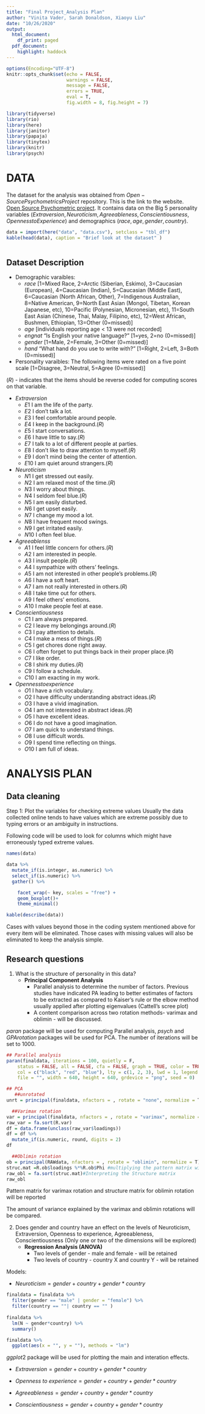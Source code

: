 ```yaml
---
title: "Final Project_Analysis Plan"
author: "Vinita Vader, Sarah Donaldson, Xiaoyu Liu"
date: "10/26/2020"
output:
  html_document:
    df_print: paged
  pdf_document:
    highlight: haddock
---
```


```r
options(Encoding="UTF-8")
knitr::opts_chunk$set(echo = FALSE,
                      warnings = FALSE,
                      message = FALSE,
                      errors = TRUE,
                      eval = T,
                      fig.width = 8, fig.height = 7)

library(tidyverse)
library(rio)
library(here)
library(janitor)
library(papaja)
library(tinytex)
library(knitr)
library(psych)
```

# DATA
The dataset for the analysis was obtained from $Open-Source Psychometrics Project$ repository. This is the link to the website. [Open Source Psychometric project](https://openpsychometrics.org/_rawdata/).
It contains data on the Big 5 personality variables $(Extraversion, Neuroticism, Agreeableness, Conscientiousness, Openness to Experience)$ and demographics $(race, age, gender, country)$. 

```r
data = import(here("data", "data.csv"), setclass = "tbl_df")
kable(head(data), caption = "Brief look at the dataset" )
  
```

## Dataset Description 
 + Demographic varaibles:
   - $race$  [1=Mixed Race, 2=Arctic (Siberian, Eskimo), 3=Caucasian (European), 4=Caucasian (Indian), 5=Caucasian (Middle East), 6=Caucasian (North African, Other), 7=Indigenous Australian, 8=Native American, 9=North East Asian (Mongol, Tibetan, Korean Japanese, etc), 10=Pacific (Polynesian, Micronesian, etc), 11=South East Asian (Chinese, Thai, Malay, Filipino, etc), 12=West African, Bushmen, Ethiopian, 13=Other (0=missed)]
   - $age$ [individuals reporting age < 13 were not recorded]
   - $engnat$ "Is English your native language?" [1=yes, 2=no (0=missed)]
   - $gender$	[1=Male, 2=Female, 3=Other (0=missed)]
   - $hand$	"What hand do you use to write with?" [1=Right, 2=Left, 3=Both (0=missed)]
   
+ Personality varaibles:
The following items were rated on a five point scale 
[1=Disagree, 3=Neutral, 5=Agree (0=missed)]

$(R)$ - indicates that the items should be reverse coded for computing scores on that variable. 

   - $Extraversion$
     - $E1$	I am the life of the party.
     - $E2$	I don't talk a lot.
     - $E3$	I feel comfortable around people.
     - $E4$	I keep in the background.$(R)$
     - $E5$	I start conversations.
     - $E6$	I have little to say.$(R)$
     - $E7$	I talk to a lot of different people at parties.
     - $E8$	I don't like to draw attention to myself.$(R)$
     - $E9$	I don't mind being the center of attention.
     - $E10$	I am quiet around strangers.$(R)$
     
   - $Neuroticism$
     - $N1$	I get stressed out easily.
     - $N2$	I am relaxed most of the time.$(R)$
     - $N3$	I worry about things.
     - $N4$	I seldom feel blue.$(R)$
     - $N5$	I am easily disturbed.
     - $N6$	I get upset easily.
     - $N7$	I change my mood a lot.
     - $N8$	I have frequent mood swings.
     - $N9$	I get irritated easily.
     - $N10$	I often feel blue.
     
   - $Agreeablenss$
     - $A1$	I feel little concern for others.$(R)$
     - $A2$	I am interested in people.
     - $A3$	I insult people.$(R)$
     - $A4$	I sympathize with others' feelings.
     - $A5$	I am not interested in other people's problems.$(R)$
     - $A6$	I have a soft heart.
     - $A7$	I am not really interested in others.$(R)$
     - $A8$	I take time out for others.
     - $A9$	I feel others' emotions.
     - $A10$	I make people feel at ease.
     
   - $Conscientiousness$ 
     - $C1$	I am always prepared.
     - $C2$	I leave my belongings around.$(R)$
     - $C3$	I pay attention to details.
     - $C4$	I make a mess of things.$(R)$
     - $C5$	I get chores done right away.
     - $C6$	I often forget to put things back in their proper place.$(R)$
     - $C7$	I like order.
     - $C8$	I shirk my duties.$(R)$
     - $C9$	I follow a schedule.
     - $C10$	I am exacting in my work.
   
   - $Openness to experience$
     - $O1$	I have a rich vocabulary.
     - $O2$	I have difficulty understanding abstract ideas.$(R)$
     - $O3$	I have a vivid imagination.
     - $O4$	I am not interested in abstract ideas.$(R)$
     - $O5$	I have excellent ideas.
     - $O6$	I do not have a good imagination.
     - $O7$	I am quick to understand things.
     - $O8$	I use difficult words.
     - $O9$	I spend time reflecting on things.
     - $O10$	I am full of ideas.

# ANALYSIS PLAN

## Data cleaning

Step 1: Plot the variables for checking extreme values 
Usually the data collected online tends to have values which are extreme possibly due to typing errors or an ambiguity in instructions. 

Following code will be used to look for columns which might have erroneously typed extreme values.
```r
names(data)

data %>% 
  mutate_if(is.integer, as.numeric) %>% 
  select_if(is.numeric) %>% 
  gather() %>% 

    facet_wrap(~ key, scales = "free") +
    geom_boxplot()+
    theme_minimal()

kable(describe(data))
```

Cases with values beyond those in the coding system mentioned above for every item will be eliminated. Those cases with missing values will also be eliminated to keep the analysis simple. 

## Research questions

1. What is the structure of personality in this data?
   - **Principal Component Analysis** 
      + Parallel analysis to determine the number of factors. Previous studies have indicated PA leading to better estimates of factors to be extracted as compared to Kaiser's rule or the elbow method usually applied after plotting eigenvalues (Cattell's scree plot)
      + A content comparison across two rotation methods- varimax and oblimin - will be discussed.
      
$paran$ package will be used for computing Parallel analysis, $psych$ and $GPArotation$ packages will be used for PCA. The number of iterations will be set to 1000.
```r
## Parallel analysis
paran(finaldata, iterations = 100, quietly = F, 
    status = FALSE, all = FALSE, cfa = FALSE, graph = TRUE, color = TRUE, 
    col = c("black", "red", "blue"), lty = c(1, 2, 3), lwd = 1, legend = TRUE, 
    file = "", width = 640, height = 640, grdevice = "png", seed = 0)

## PCA 
   ##unrotated 
unrt = principal(finaldata, nfactors = , rotate = "none", normalize = T)

  ##Varimax rotation
var = principal(finaldata, nfactors = , rotate = "varimax", normalize = T) #Kaiser normalization will be applied
raw_var = fa.sort(R.var)
df = data.frame(unclass(raw_var$loadings))
df = df %>% 
  mutate_if(is.numeric, round, digits = 2)
df

  ##Oblimin rotation
ob = principal(RAWdata, nfactors = , rotate = "oblimin", normalize = T)
struc.mat =R.ob$loadings %*%R.ob$Phi #multiplying the pattern matrix with the covariance matrix from the rotated factors
raw_obl = fa.sort(struc.mat)#Interpreting the Structure matrix
raw_obl
```      
Pattern matrix for varimax rotation and structure matrix for oblimin rotation will be reported

The amount of variance explained by the varimax and oblimin rotations will be compared. 

   
2. Does gender and country have an effect on the levels of Neuroticism, Extraversion, Openness to experience, Agreeableness, Conscientiousness (Only one or two of the dimensions will be explored)
   - **Regression Analysis (ANOVA)**
     + Two levels of gender - male and female - will be retained
     + Two levels of country - country X and country Y - will be retained

Models:

 - $Neuroticism = gender + country + gender*country$
 
```r
finaldata = finaldata %>% 
  filter(gender == "male" | gender = "female") %>%  
  filter(country == ""| country == "" )
  
finaldata %>%  
  lm(N ~ gender*country) %>% 
  summary()

finaldata %>%  
  ggplot(aes(x = "", y = ""), methods = "lm") 
```
$ggplot2$ package will be used for plotting the main and interation effects.

 - $Extraversion = gender + country + gender*country$
 
 - $Openness$ $to$ $experience = gender + country + gender*country$
 
 - $Agreeableness = gender + country + gender*country$
 
 - $Conscientiousness = gender + country + gender*country$

